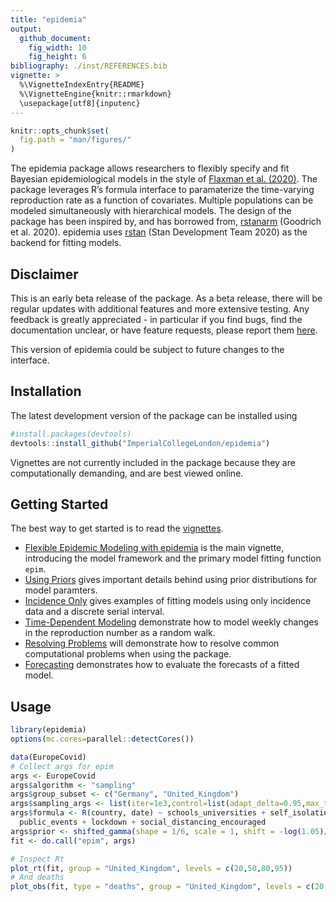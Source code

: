 ```yaml
---
title: "epidemia"
output: 
  github_document:
    fig_width: 10
    fig_height: 6
bibliography: ./inst/REFERENCES.bib
vignette: >
  %\VignetteIndexEntry{README}
  %\VignetteEngine{knitr::rmarkdown}
  \usepackage[utf8]{inputenc}
---
```


```r
knitr::opts_chunk$set(
  fig.path = "man/figures/"
)
```

The epidemia package allows researchers to flexibly specify and fit
Bayesian epidemiological models in the style of [Flaxman et
al. (2020)](https://www.nature.com/articles/s41586-020-2405-7). The
package leverages R’s formula interface to paramaterize the time-varying
reproduction rate as a function of covariates. Multiple populations can
be modeled simultaneously with hierarchical models. The design of the
package has been inspired by, and has borrowed from,
[rstanarm](https://mc-stan.org/rstanarm/) (Goodrich et al. 2020).
epidemia uses [rstan](https://mc-stan.org/rstan/) (Stan Development Team
2020) as the backend for fitting models.

## Disclaimer

This is an early beta release of the package. As a beta release, there will be 
regular updates with additional features and more extensive testing. Any feedback is 
greatly appreciated - in particular if you find bugs, find the documentation unclear, or
have feature requests, please report them
[here](https://github.com/ImperialCollegeLondon/epidemia/issues).

This version of epidemia could be subject to future changes to the interface.

## Installation

The latest development version of the package can be installed using
``` r
#install.packages(devtools)
devtools::install_github("ImperialCollegeLondon/epidemia")
```
Vignettes are not currently included in the package because they are 
computationally demanding, and are best viewed online.

## Getting Started

The best way to get started is to read the
[vignettes](articles/index.html).

  - [Flexible Epidemic Modeling with
    epidemia](articles/introduction.html) is the main vignette,
    introducing the model framework and the primary model fitting
    function `epim`.
  - [Using Priors](articles/priors.html) gives important details behind 
    using prior distributions for model paramters.
  - [Incidence Only](articles/IncidenceOnly.html) gives examples of
    fitting models using only incidence data and a discrete serial
    interval.
  - [Time-Dependent Modeling](articles/TimeDependentR.html) demonstrate
    how to model weekly changes in the reproduction number as a random
    walk.
  - [Resolving Problems](articles/ResolvingProblems.html) will
    demonstrate how to resolve common computational problems when using the package.
  - [Forecasting](articles/forecasting.html) demonstrates how to evaluate the 
    forecasts of a fitted model.

## Usage

```r
library(epidemia)
options(mc.cores=parallel::detectCores())

data(EuropeCovid)
# Collect args for epim
args <- EuropeCovid
args$algorithm <- "sampling"
args$group_subset <- c("Germany", "United_Kingdom")
args$sampling_args <- list(iter=1e3,control=list(adapt_delta=0.95,max_treedepth=15),seed=12345)
args$formula <- R(country, date) ~ schools_universities + self_isolating_if_ill +
  public_events + lockdown + social_distancing_encouraged
args$prior <- shifted_gamma(shape = 1/6, scale = 1, shift = -log(1.05)/6)
fit <- do.call("epim", args)
```




```r
# Inspect Rt
plot_rt(fit, group = "United_Kingdom", levels = c(20,50,80,95))
# And deaths
plot_obs(fit, type = "deaths", group = "United_Kingdom", levels = c(20,50,80,95))
```



